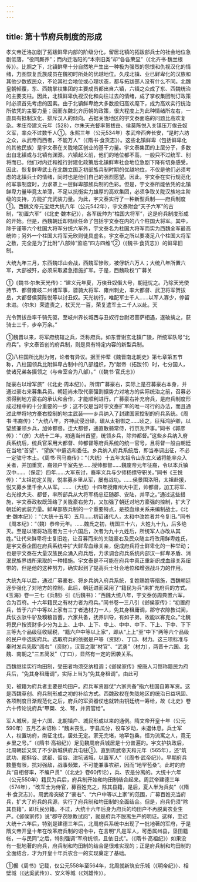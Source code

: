 ```yaml
---
---
---
```

title: 第十节府兵制度的形成
---



孝文帝迁洛加剧了拓跋鲜卑内部的阶级分化，留居北镇的拓跋部兵士的社会地位急剧低落，“役同厮养”；而内迁洛阳的“本宗旧类”却“各各荣显”（《北齐书·魏兰根传》）。比照之下，北镇鲜卑十分自然地产生出一种极为强烈的怨恨和仇视汉化的情绪，力图恢复氏族成员在魏初时所处的优越地位。久戍北镇、业已鲜卑化的汉族和其他少数族民众，不论其社会地位或心理状态，都与拓跋部人没有什么不同。北魏皇朝倾覆，东、西魏掌权集团的主要成员都出自六镇，六镇之众成了东、西魏统治的主要支柱。因此，北镇鲜卑仇视汉化和向往过去的情绪，成了掌权集团制订政策时必须首先考虑的因素。由于北镇鲜卑绝大多数投归高欢麾下，成为高欢实行统治所依凭的主要力量；因而东魏北齐历朝的政策，很大程度上为此种情绪所左右，一直具有抵制汉化、排斥汉人的倾向。占据关陇地区的宇文泰面临的问题比高欢复杂。孝庄帝建义元年（528），尔朱天光督率贺拔岳、侯莫陈悦入关镇压万俟丑奴义军，率众不过数千人①。永熙三年（公元534年）孝武帝西奔长安，“是时六坊之众，从武帝而西者，不能万人”（《隋书·食货志》）。这些北镇鲜卑（包括鲜卑化的其他民族）是宇文泰在关陇地区创业的基干力量。宇文泰集团的上层分子，多数出自北镇或与北镇有渊源。六镇起义前，他们的地位都不高，一般只不过统军、别将而已。他们对内迁和推行封建化政策后北镇鲜卑社会地位急剧下降有切身感受。因此，恢复鲜卑武士在北魏立国乏初部族兵制时期的优越地位，不仅是他们必须考虑的北镇兵士的情绪，同时也是他们自己的强烈愿望。因此，宇文泰在实行规范化的军事制度时，力求罩上一层鲜卑部族兵制的色彩。但是，宇文泰所能依凭的北镇鲜卑力量毕竟太单薄，不足以抗衡实力雄厚的高欢集团，必须争取关陇汉族地主阶级的支持，方能扩充武装力量。为此，宇文泰实行了一种新型兵制——府兵制度①。西魏文帝元宝炬大统八年（公元542年），宇文泰附会“天子六军”的古制，“初置六军”（《北史·魏本纪》），各军统帅为“柱国大将军”，这是府兵制度形成的开始。但是，西魏朝廷却陆续任命了包括宇文泰在内的八个柱国大将军。其中，除于谨等六个柱国大将军分统六军外，宇文泰名为柱国大将军而实为西魏全军最高统帅；另外一个柱国大将军元欣则徒具虚名。宇文泰之所以要凑足八个柱国大将军之数，完全是为了比附“八部帅”监临“四方四维”②（《魏书·食货志》）的鲜卑旧制。

大统九年三月，东西魏邙山会战，西魏军惨败，被俘斩六万人；大统八年所置六军，大部被歼，必须采取紧急措施扩军。于是，西魏政权“广募关

①《魏书·尔朱天光传》：“建义元年夏，万俟丑奴僭大号，朝廷忧之。乃除天光使持节、都督雍岐二州诸军事，骠骑大将军、雍州刺史，率大都督、武卫将军贺拔岳，大都督侯莫陈悦等以讨丑奴。天光初行，唯配军士千人……以军人寡少，停留未进。（尔朱）荣遣责之，杖天光一百，荣复遣军士二千人以赴。天

光令贺拔岳率千骑先驱，至岐州界长城西与丑奴行台尉迟菩萨相遇，遂破擒之，获骑士三千，步卒万余。”

①魏晋以来，将军府统辖之兵，泛称府兵。如东晋谢玄北镇广陵，所统军队号“北府兵”。宇文泰首创的府兵制，则是具有特定内容的新型兵制。

②八柱国所比附为何，论者有异议。据王仲荤《魏晋南北朝史》第七章第五节称，八柱国领兵比附鲜卑古制中的八部组织，乃“献帝（拓跋邻）时，七分国人，使诸兄弟各摄领之（与帝室合为八部）。”（《魏书·官氏志》）

陇豪右以增军旅”（《北史·周本纪》）。所谓广募豪右，实际上是召募豪右本身，并通过豪右来募集兵员。朝廷尚未取代豪强割据势力对地方的实际统治之前，召募必须得到地方豪右的承认和合作，才能顺利进行。广募豪右补充府兵，是府兵制度形成过程中的十分重要的一步；这不仅是当时宇文泰扩军的唯一可行的办法，而且通过此举将地方豪右控制的地主武装——乡兵纳入了封建国家控制的府兵系统。《周书·韦裔传》：“大统八年，齐神武侵汾绎，瑱从太祖御之……顷之，征拜鸿胪卿，以望族兼领乡兵，加帅都督。迁大都督，通直散骑常侍，行京兆尹事。”同书《郭彦传》：“（彦）大统十二年，初选当州首望，统领乡兵，除帅都督。”这些乡兵纳入府兵系统后，统兵官采用大都督、帅都督等府兵系统的统一官号，且将督一般由朝廷在当地“首望”、“望族”中遴选和委任。乡兵纳入府兵系统后，即当奉调出征，不必一定驻守本土。《周书·司马裔传》：“（大统）十五年太祖令山东立义诸将能率众入关者，并加重赏，裔领户千室先至……授帅都督……魏废帝元年征裔，令以本兵镇汉中……（保定）四年……大军东讨，裔率义兵与少师杨摽守轵关。”同书《王悦传》：“太祖初定关陇，悦率募乡里从军，屡有战功。……侯景围洛阳，太祖赴援，悦又募乡里千余人从军。……（大统）十四年授雍州大中正，帅都督，加工将军、右光禄大夫、都督，率所部兵从大将军杨忠征随郡、安陆，并平之。”通过这些措施，宇文泰政权既笼络了关陇豪右势力，又加强了朝廷对地方豪强的控制，扩大了朝廷的武装力量。鲜卑部族兵制的一个重要特点，是按血缘关系来编制战士。《北史·魏本纪》）：“（大统十五年）五月……初诏诸代人，太和中改姓者并令复旧。”同书《周本纪》：“（魏）恭帝元年。……魏氏之初，统国三十六，大姓九十九，后多绝灭。至是以诸将功高者为三十六国后，次者为九十九姓后，所统军人亦改从其姓。”让代来鲜卑将士复旧姓，让召募而来的关陇豪右及民众随主将改用鲜卑姓氏，是宇文泰企图在府兵系统中扩大鲜卑血缘关亲，促成府兵将士鲜卑化的一种举动；也是宇文泰在大量汉族民众涌入府兵后，力求调合府兵系统内部汉一鲜卑矛盾、消泯民族界线所采取的一种措施。宇文泰是不可能在府兵中真正重新织成血缘关系纽带的，但是他的这种努力，确实起到了提高兵士社会地位和增强战斗力的作用。

大统九年以后，通过广募豪右、将乡兵纳入府兵系统，复姓赐姓等措施，西魏朝廷逐步强化了对地方的控制。此后，朝廷进而采用了“籍民为兵”来扩充府兵的方式。《玉海》卷一三七《兵制》引《后魏书》：“西魏大统八年，宇文泰仿周典置六军，合为百府。十六年籍民之有材力者为府兵。”同书卷一三八引《邺侯家传》：“初置府兵，皆于六户中等以上家有三丁者选材力一人，免其身租庸调，郡守农隙教试阅，兵仗衣驮牛驴及糗粮旨蓄，六家共备，抚养训导，有如子弟，故能以寡克众。”北魏将民户按资财多少分为上上、上中、上下、中上、中中、中下、下上、下中、下下三等九个品级征收赋税，“籍六户中等以上家”，即从“上上”至“中下”两等六个品级的民户中选拔府兵。选取府兵的依据是户等（资财）、丁口、材力。这三项标准与秦时发兵先取“闾右”（资财），汉晋之取“材官”、“武勇”（材力），两晋十六国、北魏、南朝之“三五简发”（丁口），显然有一定的因袭关系。

西魏继续实行均田制，受田者均须交纳租调；《邺侯家传》按唐人习惯称籍民为府兵后，“免其身租庸调”，实际上当为“免其身租调”。由此可

见，被籍为府兵者主要是均田户。府兵军资器仗“六家共备”指六柱国自筹军资。这是西魏草创、府兵制形成之初的补给方式。西魏政权在失陇地区的统治日益巩固、各项制度日渐规范化之后，府兵的军资器仗也就转由钥廷统一筹给，故《北史》卷六十传论说府兵“甲槊、戈、弩，并资官给”。

军人城居，是十六国、北朝镇户、城民形成以来的通例。隋文帝开皇十年（公元590年）五月乙未诏称：“魏末丧乱，宇县瓜分，役车岁动，未退休息。兵士军人，权置坊府，南征北伐，居处无定。家无完堵，地罕包桑，恒为流寓之人，竟无乡里之号。”（《隋书·高祖纪》）足见魏周府兵城居是十分普遍的。宇文护执政后，北周朝廷又筑了不少新城供府兵屯驻①。直到周武帝天和元年（565年），还“筑武功、郿斜谷、武都、留谷、津坑诸城，以置军人”（《周书·武帝纪》）。早期府兵数量有限，抗对强敌，战事频繁，不可能兼事农耕，因而“地罕苞桑”。此时的府兵“自相督率，不编户贯”（《北史》卷60传论），兵、农是分离的。大统十六年（公元550年）籍民为兵后，府兵制开始和均田制结合起来。周武帝建德三年（574年），“改军士为侍官，募百姓充之，除其县籍，是后，夏人半为兵矣”（《隋书·食货志》）。周武帝突破了“豪右”、“六户中等以上家”的范围，广募百姓充当府兵，扩大了府兵的兵源，实行了府兵制和均田制的全面结合。但是，府兵仍须“除其县籍”，即兵民分籍。不过，大统十六年后身为府兵的均田户不再脱离农业生产。《邺侯家传》说“郡守农隙教试阅”，就是府兵不脱离生产的明证。这样，至迟大统十六年后，特别是建德三年后，北周府兵系统中出现了一批地著的军府，于是隋文帝开皇十年在改革府兵制的诏令中，在言明“凡是军人，可悉属州县，垦田籍帐，一与民同”之后，特别强调“军府统领，且依旧式”。（《隋书·高祖纪》）如果没有一批地著的府兵，府兵制和均田制的结合是很难实现的；正是府兵制和均田制的全面结合，才为开皇十年兵农合一的实现奠定了基础。

①据《周书》记载，仅公元558年至564年，北周就新筑安乐城（《明帝纪》）、相壁城（《达奚武传》）、安义等城（《刘雄传》）。